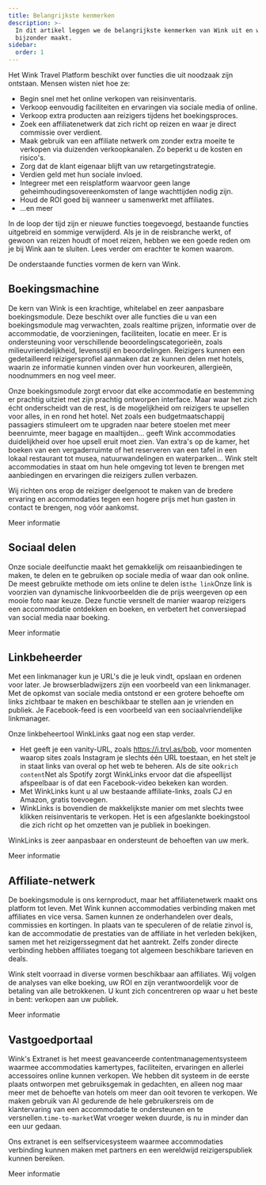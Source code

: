 ```yaml
---
title: Belangrijkste kenmerken
description: >-
  In dit artikel leggen we de belangrijkste kenmerken van Wink uit en wat ons
  bijzonder maakt.
sidebar:
  order: 1
---
```


Het Wink Travel Platform beschikt over functies die uit noodzaak zijn ontstaan. Mensen wisten niet hoe ze:

* Begin snel met het online verkopen van reisinventaris.
* Verkoop eenvoudig faciliteiten en ervaringen via sociale media of online.
* Verkoop extra producten aan reizigers tijdens het boekingsproces.
* Zoek een affiliatenetwerk dat zich richt op reizen en waar je direct commissie over verdient.
* Maak gebruik van een affiliate netwerk om zonder extra moeite te verkopen via duizenden verkoopkanalen. Zo beperkt u de kosten en risico's.
* Zorg dat de klant eigenaar blijft van uw retargetingstrategie.
* Verdien geld met hun sociale invloed.
* Integreer met een reisplatform waarvoor geen lange geheimhoudingsovereenkomsten of lange wachttijden nodig zijn.
* Houd de ROI goed bij wanneer u samenwerkt met affiliates.
* ...en meer

In de loop der tijd zijn er nieuwe functies toegevoegd, bestaande functies uitgebreid en sommige verwijderd. Als je in de reisbranche werkt, of gewoon van reizen houdt of moet reizen, hebben we een goede reden om je bij Wink aan te sluiten. Lees verder om erachter te komen waarom.

De onderstaande functies vormen de kern van Wink.

## Boekingsmachine

De kern van Wink is een krachtige, whitelabel en zeer aanpasbare boekingsmodule. Deze beschikt over alle functies die u van een boekingsmodule mag verwachten, zoals realtime prijzen, informatie over de accommodatie, de voorzieningen, faciliteiten, locatie en meer. Er is ondersteuning voor verschillende beoordelingscategorieën, zoals milieuvriendelijkheid, levensstijl en beoordelingen. Reizigers kunnen een gedetailleerd reizigersprofiel aanmaken dat ze kunnen delen met hotels, waarin ze informatie kunnen vinden over hun voorkeuren, allergieën, noodnummers en nog veel meer.

Onze boekingsmodule zorgt ervoor dat elke accommodatie en bestemming er prachtig uitziet met zijn prachtig ontworpen interface. Maar waar het zich écht onderscheidt van de rest, is de mogelijkheid om reizigers te upsellen voor alles, in en rond het hotel. Net zoals een budgetmaatschappij passagiers stimuleert om te upgraden naar betere stoelen met meer beenruimte, meer bagage en maaltijden... geeft Wink accommodaties duidelijkheid over hoe upsell eruit moet zien. Van extra's op de kamer, het boeken van een vergaderruimte of het reserveren van een tafel in een lokaal restaurant tot musea, natuurwandelingen en waterparken... Wink stelt accommodaties in staat om hun hele omgeving tot leven te brengen met aanbiedingen en ervaringen die reizigers zullen verbazen.

Wij richten ons erop de reiziger deelgenoot te maken van de bredere ervaring en accommodaties tegen een hogere prijs met hun gasten in contact te brengen, nog vóór aankomst.

<LinkButton href="/booking-engine/in-a-nutshell">
  Meer informatie
</LinkButton>


## Sociaal delen

Onze sociale deelfunctie maakt het gemakkelijk om reisaanbiedingen te maken, te delen en te gebruiken op sociale media of waar dan ook online. De meest gebruikte methode om iets online te delen is`the link`Onze link is voorzien van dynamische linkvoorbeelden die de prijs weergeven op een mooie foto naar keuze. Deze functie versnelt de manier waarop reizigers een accommodatie ontdekken en boeken, en verbetert het conversiepad van social media naar boeking.

<LinkButton href="/studio/shareable-links">
  Meer informatie
</LinkButton>


## Linkbeheerder

Met een linkmanager kun je URL's die je leuk vindt, opslaan en ordenen voor later. Je browserbladwijzers zijn een voorbeeld van een linkmanager. Met de opkomst van sociale media ontstond er een grotere behoefte om links zichtbaar te maken en beschikbaar te stellen aan je vrienden en publiek. Je Facebook-feed is een voorbeeld van een sociaalvriendelijke linkmanager.

Onze linkbeheertool WinkLinks gaat nog een stap verder.

* Het geeft je een vanity-URL, zoals https://i.trvl.as/bob, voor momenten waarop sites zoals Instagram je slechts één URL toestaan, en het stelt je in staat links van overal op het web te beheren. Als de site ook`rich content`Net als Spotify zorgt WinkLinks ervoor dat die afspeellijst afspeelbaar is of dat een Facebook-video bekeken kan worden.
* Met WinkLinks kunt u al uw bestaande affiliate-links, zoals CJ en Amazon, gratis toevoegen.
* WinkLinks is bovendien de makkelijkste manier om met slechts twee klikken reisinventaris te verkopen. Het is een afgeslankte boekingstool die zich richt op het omzetten van je publiek in boekingen.

WinkLinks is zeer aanpasbaar en ondersteunt de behoeften van uw merk.

<LinkButton href="/link-manager/wink-links">
  Meer informatie
</LinkButton>


## Affiliate-netwerk

De boekingsmodule is ons kernproduct, maar het affiliatenetwerk maakt ons platform tot leven. Met Wink kunnen accommodaties verbinding maken met affiliates en vice versa. Samen kunnen ze onderhandelen over deals, commissies en kortingen. In plaats van te speculeren of de relatie zinvol is, kan de accommodatie de prestaties van de affiliate in het verleden bekijken, samen met het reizigerssegment dat het aantrekt. Zelfs zonder directe verbinding hebben affiliates toegang tot algemeen beschikbare tarieven en deals.

Wink stelt voorraad in diverse vormen beschikbaar aan affiliates. Wij volgen de analyses van elke boeking, uw ROI en zijn verantwoordelijk voor de betaling van alle betrokkenen. U kunt zich concentreren op waar u het beste in bent: verkopen aan uw publiek.

<LinkButton href="/studio/what-is-studio">
  Meer informatie
</LinkButton>


## Vastgoedportaal

Wink's Extranet is het meest geavanceerde contentmanagementsysteem waarmee accommodaties kamertypes, faciliteiten, ervaringen en allerlei accessoires online kunnen verkopen. We hebben dit systeem in de eerste plaats ontworpen met gebruiksgemak in gedachten, en alleen nog maar meer met de behoefte van hotels om meer dan ooit tevoren te verkopen. We maken gebruik van AI gedurende de hele gebruikersreis om de klantervaring van een accommodatie te ondersteunen en te versnellen.`time-to-market`Wat vroeger weken duurde, is nu in minder dan een uur gedaan.

Ons extranet is een selfservicesysteem waarmee accommodaties verbinding kunnen maken met partners en een wereldwijd reizigerspubliek kunnen bereiken.

<LinkButton href="/extranet/what-is-extranet">
  Meer informatie
</LinkButton>

